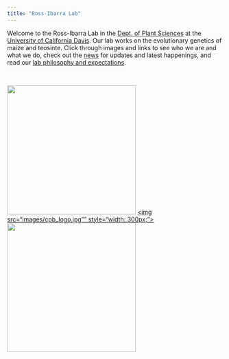 ```yaml
---
title: "Ross-Ibarra Lab"
---
```

<link rel="shortcut icon" type="image/x-icon" href="/images/cornkey.png">

<script>
  (function(i,s,o,g,r,a,m){i['GoogleAnalyticsObject']=r;i[r]=i[r]||function(){
  (i[r].q=i[r].q||[]).push(arguments)},i[r].l=1*new Date();a=s.createElement(o),
  m=s.getElementsByTagName(o)[0];a.async=1;a.src=g;m.parentNode.insertBefore(a,m)
  })(window,document,'script','https://www.google-analytics.com/analytics.js','ga');

  ga('create', 'UA-5300959-3', 'auto');
  ga('send', 'pageview');

</script>

Welcome to the Ross-Ibarra Lab in the [Dept. of Plant Sciences](http://www.plantsciences.ucdavis.edu/plantsciences/) at the [University of California Davis](http://www.ucdavis.edu). Our lab works on the evolutionary genetics of maize and teosinte. Click through images and links to see who we are and what we do, check out the [news](news.html) for updates and latest happenings, and read our [lab philosophy and expectations](expectations.html).  

<br>

<a href="http://www.plantsciences.ucdavis.edu/plantsciences/"><img src="images/pslogo.png" style="width: 300px;"></a>
<a href="http://cpb.ucdavis.edu"><img src="images/cpb_logo.jpg"" style="width: 300px;"></a>
<a href="http://www.genomecenter.ucdavis.edu"><img src="images/GC.png" style="width: 300px;"></a>


